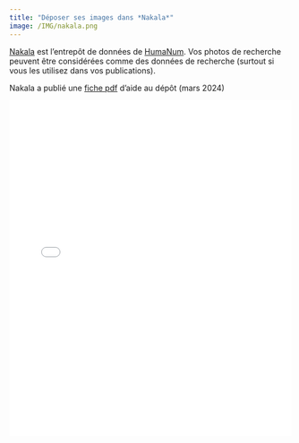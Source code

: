 ```yaml
---
title: "Déposer ses images dans *Nakala*"
image: /IMG/nakala.png
---
```




[Nakala](https://nakala.fr) est l'entrepôt de données de [HumaNum](https://www.huma-num.fr). Vos photos de recherche peuvent être considérées comme des données de recherche (surtout si vous les utilisez dans vos publications).

Nakala a publié une [fiche pdf](https://documentation.huma-num.fr/media/nakala/Guide_depot_Nakala_mars-2024.pdf) d'aide au dépôt (mars 2024)

![](/IMG/Guide_depot_Nakala_mars-2024.pdf){width=100% height=600}